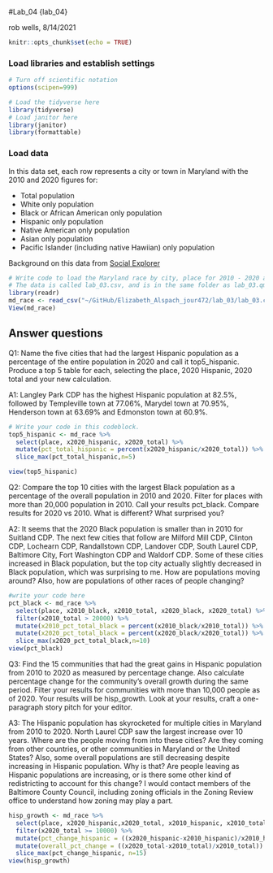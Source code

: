 #Lab_04 {lab_04}

rob wells, 8/14/2021

```r
knitr::opts_chunk$set(echo = TRUE)
```

### Load libraries and establish settings
```r
# Turn off scientific notation
options(scipen=999)

# Load the tidyverse here
library(tidyverse)
# Load janitor here
library(janitor)
library(formattable)

```

### Load data

In this data set, each row represents a city or town in Maryland with the 2010 and 2020 figures for: 

-  Total population 
-  White only population
-  Black or African American only population
-  Hispanic only population 
-  Native American only population
-  Asian only population
-  Pacific Islander (including native Hawiian) only population

Background on this data from [Social Explorer](https://www.socialexplorer.com/data/ACS2016_5yr/metadata/?ds=ACS16_5yr&table=B02001) 
```r
# Write code to load the Maryland race by city, place for 2010 - 2020 and call it md_race.
# The data is called lab_03.csv, and is in the same folder as lab_03.qmd (this data notebook)
library(readr)
md_race <- read_csv("~/GitHub/Elizabeth_Alspach_jour472/lab_03/lab_03.csv")
View(md_race)
```

## Answer questions

Q1: Name the five cities that had the largest Hispanic population as a percentage of the entire population in 2020 and call it top5_hispanic. Produce a top 5 table for each, selecting the place, 2020 Hispanic, 2020 total and your new calculation.

A1: Langley Park CDP has the highest Hispanic population at 82.5%, followed by Templeville town at 77.06%, Marydel town at 70.95%, Henderson town at 63.69% and Edmonston town at 60.9%. 
```r

# Write your code in this codeblock.
top5_hispanic <- md_race %>% 
  select(place, x2020_hispanic, x2020_total) %>% 
  mutate(pct_total_hispanic = percent(x2020_hispanic/x2020_total)) %>% 
  slice_max(pct_total_hispanic,n=5) 

view(top5_hispanic)

```

Q2: Compare the top 10 cities with the largest Black population as a percentage of the overall population in 2010 and 2020. Filter for places with more than 20,000 population in 2010. Call your results pct_black. Compare results for 2020 vs 2010. What is different? What surprised you? 

A2: It seems that the 2020 Black population is smaller than in 2010 for Suitland CDP. The next few cities that follow are Milford Mill CDP, Clinton CDP, Lochearn CDP, Randallstown CDP, Landover CDP, South Laurel CDP, Baltimore City, Fort Washington CDP and Waldorf CDP. Some of these cities increased in Black population, but the top city actually slightly decreased in Black population, which was surprising to me. How are populations moving around? Also, how are populations of other races of people changing? 

```r
#write your code here
pct_black <- md_race %>% 
  select(place, x2010_black, x2010_total, x2020_black, x2020_total) %>% 
  filter(x2010_total > 20000) %>% 
  mutate(x2010_pct_total_black = percent(x2010_black/x2010_total)) %>% 
  mutate(x2020_pct_total_black = percent(x2020_black/x2020_total)) %>% 
  slice_max(x2020_pct_total_black,n=10) 
view(pct_black)

```

Q3: Find the 15 communities that had the great gains in Hispanic population from 2010 to 2020 as measured by percentage change. Also calculate percentage change for the community's overall growth during the same period. Filter your results for communities with more than 10,000 people as of 2020. Your results will be hisp_growth. Look at your results, craft a one-paragraph story pitch for your editor. 

A3: The Hispanic population has skyrocketed for multiple cities in Maryland from 2010 to 2020. North Laurel CDP saw the largest increase over 10 years. Where are the people moving from into these cities? Are they coming from other countries, or other communities in Maryland or the United States? Also, some overall populations are still decreasing despite increasing in Hispanic population. Why is that? Are people leaving as Hispanic populations are increasing, or is there some other kind of redistricting to account for this change? I would contact members of the Baltimore County Council, including zoning officials in the Zoning Review office to understand how zoning may play a part. 

```r
hisp_growth <- md_race %>% 
  select(place, x2020_hispanic,x2020_total, x2010_hispanic, x2010_total) %>% 
  filter(x2020_total >= 10000) %>% 
  mutate(pct_change_hispanic = ((x2020_hispanic-x2010_hispanic)/x2010_hispanic)) %>% 
  mutate(overall_pct_change = ((x2020_total-x2010_total)/x2010_total)) %>% 
  slice_max(pct_change_hispanic, n=15)
view(hisp_growth)
  
```
